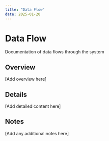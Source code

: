 ```yaml
---
title: "Data Flow"
date: 2025-01-20
---
```


# Data Flow

Documentation of data flows through the system

## Overview

[Add overview here]

## Details

[Add detailed content here]

## Notes

[Add any additional notes here]
